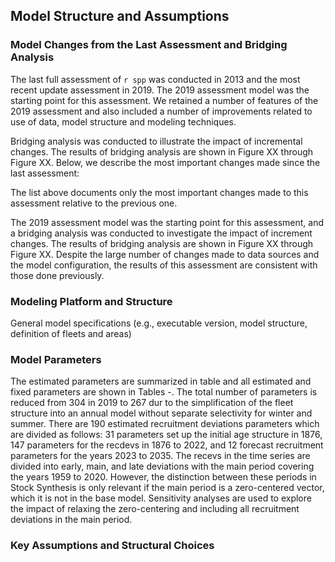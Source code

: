 ## Model Structure and Assumptions

### Model Changes from the Last Assessment and Bridging Analysis

The last full assessment of `r spp` was conducted in 2013 and the most recent update assessment in 2019. The 2019 assessment model was the starting point for this assessment. We retained a number of features of the 2019 assessment and also included a number of improvements related to use of data, model structure and modeling techniques. 

Bridging analysis was conducted to illustrate the impact of incremental changes. The results of bridging analysis are shown in Figure XX through Figure XX. Below, we describe the most important changes made since the last assessment:

\begin{enumerate}

\item Upgraded to Stock Synthesis version 3.30.21 (released in February 2023). This is standard practice to capitalize on newly developed features and corrections to older versions as well as improvements in computational efficiency.  No discernible difference were produce by this change.

\item Updated historical and current fishery removals, to include most up to date information. This year WDFW completed historical catch reconstruction of `r spp` and newly estimated landings are lower than those used in previous assessment. Newly estimated Washington landings are also more consistent with history of commercial removals on the West Coast and represent improvement to the assessment.

\item Removed fishery CPUE time series. This change did not impact the assessment outputs as well as model fits.

\item Combined Winter and Summer fleets into corresponding annual North and South fleets. The separation of North and South fleets into the Winter and Summer fleets were primarily motivated by the using the fishery CPUE indices form Winter fisheries, targeting `r spp` spawning aggregations. With removal of CPUE indices from the model, separation into Winter and Summer fleets was no longer needed. Also, Winter and Summer fleets selectivity curves were very similar within respective fisheries. Combining Winter and Summer fleets within North and South fisheries yielded very close results. Combining seasonal fleets also removed uncertainty associated with separating historical annual catches by season (since fishing year for Winter fleet was defined as November of previous year through the February of the current year). Finally, using annual catches (rather than assigning to current year catches from previous) put assessment in alignment with management system, which operates on a calendar year basis.  

\item Recalculated survey abundance indices using sdmTMB geostatistical model. Results did not impact the model output.

\item Switched to a single triennial survey index (instead separating it into two indices for early and late survey periods). The triennial index was separated in past assessments due to change in depth and latitudinal coverage of the triennial survey. Using a single index did not impact model results, but provided a longer historical survey trend and simplified the structure of the assessment model.

\item Updated input sample sizes associated with fisheries composition data to using a function of number of trips and number and fish (rather than number of trips, as in previous assessment), to follow current best practices and ensure a consistent treatment of fishery and survey input data.

\item Updated weight-length, maturity and fecundity parameters, to include most up to date and improved information. Updating weight-length parameters did not produce a noticeable change. Model with new maturity parameters had slightly lower scale as length at 50% maturity now is slightly higher.  With new fecundity parameters, the model produces spawning output rather that spawning biomass, and 2019 model 2023 spawning outputs are no longer comparable. However, relative depletion show similar results.

\item Updated spawn-recruit parameters and fixed Beverton-Holt steepness at 0.8, mean of the Myers prior developed based on meta-analysis of flatfish steepness (Myers et al. 1999). When estimated, steepness was hitting the upper parameter bound of 1 (steepness likelihood profile is included in this report). Limiting steepness to 0.8 did not cause a change in model results, but yielded more reasonable estimates of other life history parameters, including natural mortality.


\end{enumerate}

The list above documents only the most important changes made to this assessment relative to the previous one. 

The 2019 assessment model was the starting point for this assessment, and a bridging analysis was conducted to investigate the impact of increment changes. The results of bridging analysis are shown in Figure XX through Figure XX. Despite the large number of changes made to data sources and the model configuration, the results of this assessment are consistent with those done previously.

### Modeling Platform and Structure
General model specifications (e.g., executable version, model structure, definition of fleets and areas)


### Model Parameters
The estimated parameters are summarized in table \ref{tab:par-summary} and all estimated and fixed parameters are shown in Tables \ref{tab:table-pars-base-1}-\ref{tab:table-pars-base-13}. The total number of parameters is reduced from 304 in 2019 to 267 dur to the simplification of the fleet structure into an annual model without separate selectivity for winter and summer. There are 190 estimated recruitment deviations parameters which are divided as follows: 31 parameters set up the initial age structure in 1876, 147 parameters for the recdevs in 1876 to 2022, and 12 forecast recruitment parameters for the years 2023 to 2035. The recevs in the time series are divided into early, main, and late deviations with the main period covering the years 1959 to 2020. However, the distinction between these periods in Stock Synthesis is only relevant if the main period is a zero-centered vector, which it is not in the base model. Sensitivity analyses are used to explore the impact of relaxing the zero-centering and including all recruitment deviations in the main period.

### Key Assumptions and Structural Choices